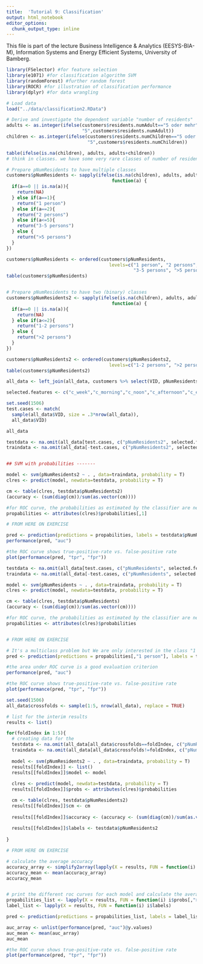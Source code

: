 ```yaml
---
title:  'Tutorial 9: Classification'
output: html_notebook
editor_options: 
  chunk_output_type: inline
---
```


This file is part of the lecture Business Intelligence & Analytics (EESYS-BIA-M), Information Systems and Energy Efficient Systems, University of Bamberg.


```r
library(FSelector) #for feature selection
library(e1071) #for classification algorithm SVM
library(randomForest) #further random forest
library(ROCR) #for illustration of classification performance
library(dplyr) #for data wrangling
```


```r
# Load data
load("../data/classification2.RData")

# Derive and investigate the dependent variable "number of residents"
adults <- as.integer(ifelse(customers$residents.numAdult=="5 oder mehr",
                            "5",customers$residents.numAdult))
children <- as.integer(ifelse(customers$residents.numChildren=="5 oder mehr",
                              "5",customers$residents.numChildren))

table(ifelse(is.na(children), adults, adults+children))
# think in classes. we have some very rare classes of number of residents (>5)

# Prepare pNumResidents to have multiple classes
customers$pNumResidents <- sapply(ifelse(is.na(children), adults, adults+children), 
                                       function(a) {
  if(a==0 || is.na(a)){
    return(NA)
  } else if(a==1){
    return("1 person")
  } else if(a==2){
    return("2 persons")
  } else if(a<=5){
    return("3-5 persons")
  } else {
    return(">5 persons")
  }
})

customers$pNumResidents <- ordered(customers$pNumResidents, 
                                      levels=c("1 person", "2 persons", 
                                               "3-5 persons", ">5 persons"))
table(customers$pNumResidents)


# Prepare pNumResidents to have two (binary) classes
customers$pNumResidents2 <- sapply(ifelse(is.na(children), adults, adults+children), 
                                       function(a) {
  if(a==0 || is.na(a)){
    return(NA)
  } else if(a<=2){
    return("1-2 persons")
  } else {
    return(">2 persons")
  }
})

customers$pNumResidents2 <- ordered(customers$pNumResidents2, 
                                      levels=c("1-2 persons", ">2 persons"))
table(customers$pNumResidents2)

all_data <- left_join(all_data, customers %>% select(VID, pNumResidents, pNumResidents2, housing.type), by="VID")
```


```r
selected.features <- c("c_week","c_morning","c_noon","c_afternoon","c_evening","s_we_max","s_we_min","s_wd_max")

set.seed(1506)
test.cases <- match(
  sample(all_data$VID, size = .3*nrow(all_data)), 
  all_data$VID)

all_data

testdata <- na.omit(all_data[test.cases, c("pNumResidents2", selected.features)])
traindata <- na.omit(all_data[-test.cases, c("pNumResidents2", selected.features)])


## SVM with probabilities -------

model <- svm(pNumResidents2 ~ . , data=traindata, probability = T)
clres <- predict(model, newdata=testdata, probability = T)

cm <- table(clres, testdata$pNumResidents2)
(accuracy <- (sum(diag(cm))/sum(as.vector(cm))))

#for ROC curve, the probabilities as estimated by the classifier are needed
propabilities <- attributes(clres)$probabilities[,1]

# FROM HERE ON EXERCISE

pred <- prediction(predictions = propabilities, labels = testdata$pNumResidents2)
performance(pred, "auc")

#the ROC curve shows true-positive-rate vs. false-positive rate
plot(performance(pred, "tpr", "fpr"))
```



```r
testdata <- na.omit(all_data[test.cases, c("pNumResidents", selected.features)])
traindata <- na.omit(all_data[-test.cases, c("pNumResidents", selected.features)])

model <- svm(pNumResidents ~ . , data=traindata, probability = T)
clres <- predict(model, newdata=testdata, probability = T)

cm <- table(clres, testdata$pNumResidents)
(accuracy <- (sum(diag(cm))/sum(as.vector(cm))))

#for ROC curve, the probabilities as estimated by the classifier are needed
propabilities <- attributes(clres)$probabilities


# FROM HERE ON EXERCISE

# It's a multiclass problem but We are only interested in the class "1 person"
pred <- prediction(predictions = propabilities[,"1 person"], labels = testdata$pNumResidents == "1 person")

#the area under ROC curve is a good evaluation criterion
performance(pred, "auc")

#the ROC curve shows true-positive-rate vs. false-positive rate
plot(performance(pred, "tpr", "fpr"))
```


```r
set.seed(1506)
all_data$crossfolds <- sample(1:5, nrow(all_data), replace = TRUE)

# list for the interim results
results <- list()

for(foldIndex in 1:5){
  # creating data for the 
  testdata <- na.omit(all_data[all_data$crossfolds==foldIndex, c("pNumResidents2", selected.features)])
  traindata <- na.omit(all_data[all_data$crossfolds!=foldIndex, c("pNumResidents2", selected.features)])
  
  model <- svm(pNumResidents2 ~ . , data=traindata, probability = T)
  results[[foldIndex]] <- list()
  results[[foldIndex]]$model <- model
  
  clres <- predict(model, newdata=testdata, probability = T)
  results[[foldIndex]]$probs <- attributes(clres)$probabilities

  cm <- table(clres, testdata$pNumResidents2)
  results[[foldIndex]]$cm <- cm
  
  results[[foldIndex]]$accuracy <- (accuracy <- (sum(diag(cm))/sum(as.vector(cm))))
  
  results[[foldIndex]]$labels <- testdata$pNumResidents2
  
}

# FROM HERE ON EXERCISE

# calculate the average accuracy
accuracy_array <- simplify2array(lapply(X = results, FUN = function(i) i$accuracy))
accuracy_mean <- mean(accuracy_array)
accuracy_mean


# print the different roc curves for each model and calculate the average auc, your target class is ">2 persons"
propabilities_list <- lapply(X = results, FUN = function(i) i$probs[,">2 persons"])
label_list <- lapply(X = results, FUN = function(i) i$labels)

pred <- prediction(predictions = propabilities_list, labels = label_list)

auc_array <- unlist(performance(pred, "auc")@y.values)
auc_mean <- mean(auc_array)
auc_mean

#the ROC curve shows true-positive-rate vs. false-positive rate
plot(performance(pred, "tpr", "fpr"))
```

